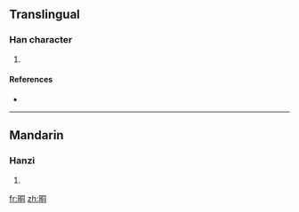 ==Translingual==

===Han character===
{{Han char|rn=72|rad=日|as=06|sn=10|four=|canj=日月一口 (ABMR)}}

# {{defn|Han|sort=日06}}

====References====
* {{Han ref|kx=0495.090|dkj=13908|hdz=21508.030|uh=664D|ud=26189}}

----

==Mandarin==

===Hanzi===
{{cmn-hanzi|pin=[[tóng]] ([[tong2]])|wg=t'ung<sup>2</sup>}}

# {{defn|Mandarin}}

[[fr:晍]]
[[zh:晍]]